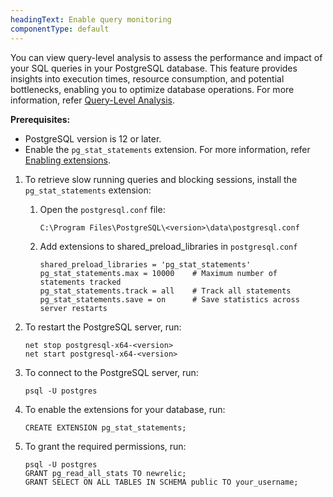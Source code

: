 ```yaml
---
headingText: Enable query monitoring
componentType: default
---
```


You can view query-level analysis to assess the performance and impact of your SQL queries in your PostgreSQL database. This feature provides insights into execution times, resource consumption, and potential bottlenecks, enabling you to optimize database operations. For more information, refer [Query-Level Analysis](/docs/infrastructure/infrastructure-data/query-level-monitoring).

**Prerequisites:**

* PostgreSQL version is 12 or later.
* Enable the `pg_stat_statements` extension. For more information, refer [Enabling extensions](#enabling-extensions).


1. To retrieve slow running queries and blocking sessions, install the `pg_stat_statements` extension:

    1. Open the `postgresql.conf` file:

        ```shell
        C:\Program Files\PostgreSQL\<version>\data\postgresql.conf
        ```
    2. Add extensions to shared_preload_libraries in `postgresql.conf`

        ```shell
        shared_preload_libraries = 'pg_stat_statements'
        pg_stat_statements.max = 10000    # Maximum number of statements tracked
        pg_stat_statements.track = all    # Track all statements
        pg_stat_statements.save = on      # Save statistics across server restarts
        ```

2. To restart the PostgreSQL server, run:

    ```shell
    net stop postgresql-x64-<version>
    net start postgresql-x64-<version>
    ```

3. To connect to the PostgreSQL server, run:

    ```shell
    psql -U postgres
    ```

4. To enable the extensions for your database, run:

    ```shell
    CREATE EXTENSION pg_stat_statements;
    ```

5. To grant the required permissions, run:

    ```shell
    psql -U postgres
    GRANT pg_read_all_stats TO newrelic;
    GRANT SELECT ON ALL TABLES IN SCHEMA public TO your_username;
    ```